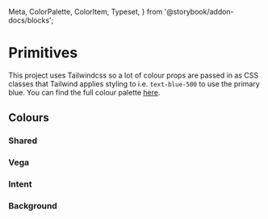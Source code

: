   Meta,
  ColorPalette,
  ColorItem,
  Typeset,
} from '@storybook/addon-docs/blocks';


<Meta title="Primitives/Colors" />

# Primitives

This project uses Tailwindcss so a lot of colour props are passed in as CSS classes that
Tailwind applies styling to i.e. `text-blue-500` to use the primary blue. You can find the
full colour palette [here](https://tailwindcss.com/docs/customizing-colors/#default-color-palette).

## Colours

### Shared

<ColorPalette>
  <ColorItem
    title="theme.color.white"
    subtitle="White"
    colors={theme.colors.white}
  />
  <ColorItem
    title="theme.color.black"
    subtitle="Black"
    colors={theme.colors.black}
  />
  <ColorItem
    title="theme.color.blue"
    subtitle="Blue"
    colors={[theme.colors.blue]}
  />
  <ColorItem
    title="theme.color.coral"
    subtitle="Coral"
    colors={[theme.colors.coral]}
  />
  <ColorItem
    title="theme.color.orange"
    subtitle="Orange"
    colors={[theme.colors.orange]}
  />
</ColorPalette>

### Vega

<ColorPalette>
  <ColorItem
    title="theme.color.vega"
    subtitle="Vega colors"
    colors={theme.colors.vega}
  />
</ColorPalette>

### Intent

<ColorPalette>
  <ColorItem
    title="theme.color.danger"
    subtitle="danger"
    colors={[theme.colors.danger]}
  />
</ColorPalette>
<ColorPalette>
  <ColorItem
    title="theme.color.warning"
    subtitle="warning"
    colors={[theme.colors.warning]}
  />
</ColorPalette>
<ColorPalette>
  <ColorItem
    title="theme.color.selected"
    subtitle="selected"
    colors={[theme.colors.selected]}
  />
</ColorPalette>
<ColorPalette>
  <ColorItem
    title="theme.color.success"
    subtitle="success"
    colors={[theme.colors.success]}
  />
</ColorPalette>
<ColorPalette>
  <ColorItem
    title="theme.color.orange"
    subtitle="Orange"
    colors={[theme.colors.orange]}
  />
</ColorPalette>
<ColorPalette>
  <ColorItem
    title="theme.color.help"
    subtitle="help"
    colors={[theme.colors.help]}
  />
</ColorPalette>
<ColorPalette>
  <ColorItem
    title="theme.color.highlight"
    subtitle="highlight"
    colors={[theme.colors.highlight]}
  />
</ColorPalette>
<ColorPalette>
  <ColorItem
    title="theme.color.prompt"
    subtitle="prompt"
    colors={[theme.colors.prompt]}
  />
</ColorPalette>

### Background

<ColorPalette>
  <ColorItem
    title="theme.color.backgroundColor"
    subtitle="Intent backgroundColor"
    colors={{
      black: theme.colors.black.DEFAULT,
      white: theme.colors.white.DEFAULT,
      danger: theme.colors['danger-bg'],
    }}
  />
</ColorPalette>
